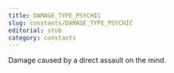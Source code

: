 ```yaml
---
title: DAMAGE_TYPE_PSYCHIC
slug: constants/DAMAGE_TYPE_PSYCHIC
editorial: stub
category: constants
---
```


<LSLConstant
	name="DAMAGE_TYPE_PSYCHIC"
	type="integer"
	value="10"
/>

Damage caused by a direct assault on the mind.
